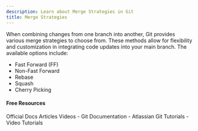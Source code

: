 ```yaml
---
description: Learn about Merge Strategies in Git
title: Merge Strategies
---
```


When combining changes from one branch into another, Git provides various merge strategies to choose from. These methods allow for flexibility and customization in integrating code updates into your main branch. The available options include:

- Fast Forward (FF)
- Non-Fast Forward
- Rebase
- Squash
- Cherry Picking

#### Free Resources

<Tabs defaultValue="official">
<TabsList>
<TabsTrigger value="official">Official Docs</TabsTrigger>
<TabsTrigger value="article">Articles</TabsTrigger>
<TabsTrigger value="video">Videos</TabsTrigger>
</TabsList>

<TabsContent value="official">
- <Link href="https://git-scm.com/docs">Git Documentation</Link>
</TabsContent>
<TabsContent value="article">
- <Link href="https://www.atlassian.com/git/tutorials">Atlassian Git Tutorials</Link>
</TabsContent>
<TabsContent value="video">
- <Link href="https://www.youtube.com/results?search_query=git+merge-strategies+tutorial">Video Tutorials</Link>
</TabsContent>
</Tabs>

<Outlet path="3-git-branching/merging/merge-strategies" />
